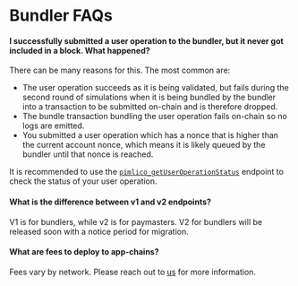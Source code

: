 # Bundler FAQs

#### I successfully submitted a user operation to the bundler, but it never got included in a block. What happened?
There can be many reasons for this. The most common are:
- The user operation succeeds as it is being validated, but fails during the second round of simulations when it is being bundled by the bundler into a transaction to be submitted on-chain and is therefore dropped.
- The bundle transaction bundling the user operation fails on-chain so no logs are emitted.
- You submitted a user operation which has a nonce that is higher than the current account nonce, which means it is likely queued by the bundler until that nonce is reached.

It is recommended to use the [`pimlico_getUserOperationStatus`](/bundler/reference/endpoints/pimlico_getUserOperationStatus) endpoint to check the status of your user operation.

#### What is the difference between v1 and v2 endpoints?
V1 is for bundlers, while v2 is for paymasters. V2 for bundlers will be released soon with a notice period for migration.

#### What are fees to deploy to app-chains?
Fees vary by network. Please reach out to [us](https://t.me/kristofgazso) for more information.
